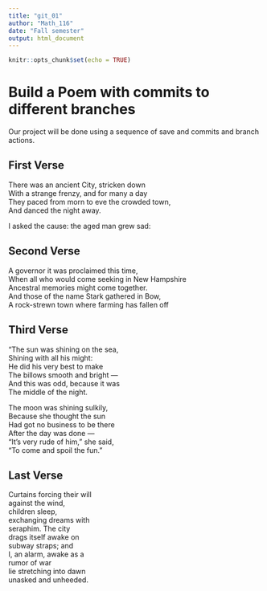 ```yaml
---
title: "git_01"
author: "Math_116"
date: "Fall semester"
output: html_document
---
```


```r
knitr::opts_chunk$set(echo = TRUE)
```
# Build a Poem with commits to different branches
Our project will be done using a sequence of save and commits and branch actions.
<!-- Do not modify or change any text in "!--" bracketed areas such as this --- these are instructions to
you, if you change any of this the git program will notice it and compromise your git merging strategy !-->

## First Verse 
<!--Put the first five lines of a poem by Lewis Carrol in this section!-->
There was an ancient City, stricken down    
With a strange frenzy, and for many a day     
They paced from morn to eve the crowded town,    
And danced the night away.     
  
I asked the cause: the aged man grew sad: 
  
## Second Verse
<!--Put the first five lines of a poem by Robert Frost here!-->
A governor it was proclaimed this time,     
When all who would come seeking in New Hampshire    
Ancestral memories might come together.     
And those of the name Stark gathered in Bow,    
A rock-strewn town where farming has fallen off  
  
## Third Verse
<!--Put the first two verses of The Walrus and the Carpenter here!-->
"The sun was shining on the sea,    
      Shining with all his might:    
He did his very best to make    
      The billows smooth and bright —    
And this was odd, because it was    
      The middle of the night.    
  
The moon was shining sulkily,    
      Because she thought the sun    
Had got no business to be there    
      After the day was done —    
"It's very rude of him," she said,    
      "To come and spoil the fun."  
      
## Last Verse
<!--Put a short poem of your choice 8-20 lines,here!-->
Curtains forcing their will        
against the wind,        
children sleep,        
exchanging dreams with        
seraphim. The city        
drags itself awake on        
subway straps; and        
I, an alarm, awake as a        
rumor of war      
lie stretching into dawn        
unasked and unheeded.  
  